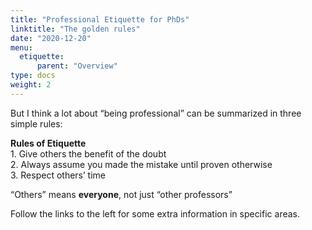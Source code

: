 ```yaml
---
title: "Professional Etiquette for PhDs"
linktitle: "The golden rules"
date: "2020-12-20"
menu:
  etiquette:
      parent: "Overview"
type: docs
weight: 2
---
```


But I think a lot about "being professional" can be summarized in three simple rules:

:::fyi
**Rules of Etiquette**<br>
  1. Give others the benefit of the doubt<br>
  2. Always assume you made the mistake until proven otherwise<br>
  3. Respect others' time

"Others" means **everyone**, not just "other professors"
:::

Follow the links to the left for some extra information in specific areas.